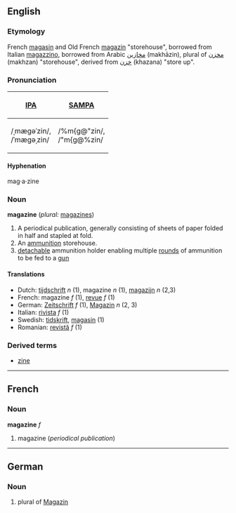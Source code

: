 ==English==
===Etymology===
French [[magasin]] and Old French [[magazin]] "storehouse", borrowed from Italian [[magazzino]], borrowed from Arabic [[مخازين]] (makhāzin), plural of [[مخزن]] (makhzan) "storehouse", derived from [[خزن]] (khazana) "store up".

===Pronunciation===
{| border=1 cellpadding=5
! [[w:IPA|IPA]] || [[w:SAMPA|SAMPA]]
|-
| /ˌmæɡəˈzin/, <br> /ˈmæɡəˌzin/ || /%m{g@"zin/, <br> /"m{g@%zin/
|}

====Hyphenation====
mag·a·zine

===Noun===
'''magazine''' (''plural:'' [[magazines]])

# A periodical publication, generally consisting of sheets of paper folded in half and stapled at fold.
# An [[ammunition]] storehouse.
# [[detach]]able ammunition holder enabling multiple [[round]]s of ammunition to be fed to a [[gun]]

====Translations====
*Dutch: [[tijdschrift]] ''n'' (1), magazine ''n'' (1), [[magazijn]] ''n'' (2,3)
*French: magazine ''f'' (1), [[revue#French|revue]] ''f'' (1)
*German: [[Zeitschrift]] ''f'' (1), [[Magazin]] ''n'' (2, 3)
*Italian: [[rivista]] ''f'' (1)
*Swedish: [[tidskrift]], [[magasin]] (1)
*Romanian: [[revistă]] ''f'' (1)

===Derived terms===
* [[zine]]

----
==French==
===Noun===
'''magazine''' ''f''

#magazine (''periodical publication'')

----
==German==
===Noun===

# plural of [[Magazin]]